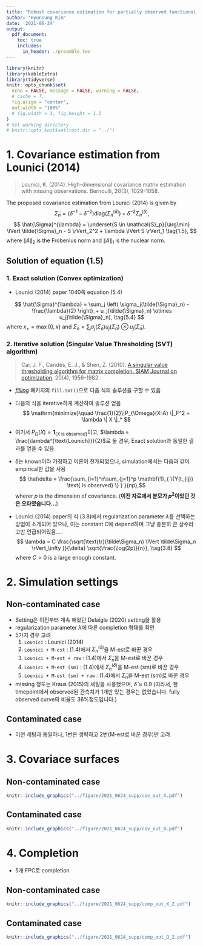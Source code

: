 ```yaml
---
title: "Robust covariance estimation for partially observed functional data"
author: "Hyunsung Kim"
date: '2021-06-24'
output: 
  pdf_document:
    toc: true
    includes:
      in_header: ./preamble.tex
---
```


```r
library(knitr)
library(kableExtra)
library(tidyverse)
knitr::opts_chunk$set(
  echo = FALSE, message = FALSE, warning = FALSE, 
  # cache = T,
  fig.align = "center", 
  out.width = "100%"
  # fig.width = 3, fig.height = 1.5
)
# Set working directory
# knitr::opts_knit$set(root.dir = "../")
```



# 1. Covariance estimation from Lounici (2014) 
> Lounici, K. (2014). High-dimensional covariance matrix estimation with missing observations. Bernoulli, 20(3), 1029-1058.

The proposed covariance estimation from Lounici (2014) is given by
$$ \tilde{\Sigma}_n = (\delta^{-1} - \delta^{-2})\text{diag}(\Sigma_n^{(\delta)}) + \delta^{-2}\Sigma_n^{(\delta)}, \tag{1.4}$$
$$ \hat{\Sigma}^{\lambda} = \underset{S \in \mathcal{S}_p}{\arg\min} \lVert \tilde{\Sigma}_n - S \rVert_2^2 + \lambda \lVert S \rVert_1 \tag{1.5}, $$
where $\lVert A \rVert_2$ is the Frobenius norm and $\lVert A \rVert_1$ is the nuclear norm.

## Solution of equation (1.5)
### 1. Exact solution (Convex optimization)

- Lounici (2014) paper 1040쪽 equation (5.4)

$$ \hat{\Sigma}^{\lambda} = \sum_j \left( \sigma_j(\tilde{\Sigma}_n) - \frac{\lambda}{2} \right)_+ u_j(\tilde{\Sigma}_n) \otimes u_j(\tilde{\Sigma}_n), \tag{5.4} $$
where $x_+ = \max\{0,x\}$ and $\tilde{\Sigma}_n = \sum_j \sigma_j(\tilde{\Sigma}_n) u_j(\tilde{\Sigma}_n) \otimes u_j(\tilde{\Sigma}_n)$.


### 2. Iterative solution (Singular Value Thresholding (SVT) algorithm)

> Cai, J. F., Candès, E. J., & Shen, Z. (2010). [A singular value thresholding algorithm for matrix completion. SIAM Journal on optimization](https://authors.library.caltech.edu/18606/1/Cai2010p10180Siam_J_Optimiz.pdf), 20(4), 1956-1982.

- [*filling*](https://cran.r-project.org/web/packages/filling/filling.pdf) 패키지의 `fill.SVT()`으로 다음 식의 솔루션을 구할 수 있음
- 다음의 식을 iterative하게 계산하여 솔루션 얻음
  $$ \mathrm{minimize}\quad \frac{1}{2}\|P_{\Omega}(X-A) \|_F^2 + \lambda \| X \|_* $$
- 여기서 $P_\Omega(X) = \mathbf{1}_{ \{X \text{ is observed} \} }$이고, $\lambda = \frac{\lambda^{\text{Lounich}}}{2}$로 둘 경우, Exact solution과 동일한 결과를 얻을 수 있음.


  

- $\delta$는 known이라 가정하고 이론이 전개되었으나, simulation에서는 다음과 같이 empirical한 값을 사용
$$ \hat\delta = \frac{\sum_{i=1}^n\sum_{j=1}^p \mathbf{1}_{ \{Y(t_{ij}) \text{ is observed} \} } }{np},$$ 
wherer $p$ is the dimension of covariance. (**이전 자료에서 분모가 $p^2$이었던 것은 오타였습니다...**)

- Lounici (2014) paper의 식 (3.8)에서 regularization parameter $\lambda$를 선택하는 방법이 소개되어 있으나, 이는 constant $C$에 depend하며 그냥 충분히 큰 상수라고만 언급되어있음....
$$ \lambda = C \frac{\sqrt{\text{tr}(\tilde\Sigma_n) \lVert \tilde\Sigma_n \rVert_\infty }}{\delta} \sqrt{\frac{\log(2p)}{n}}, \tag{3.8} $$
where $C>0$ is a large enough constant.


# 2. Simulation settings

## Non-contaminated case
- Setting은 이전부터 계속 해왔던 Delaigle (2020) setting을 활용
- regularization parameter $\lambda$에 따른 completion 형태를 확인
- 5가지 경우 고려
  1. `Lounici` : Lounici (2014)
  2. `Lounici + M-est` : (1.4)에서 $\Sigma_n^{(\delta)}$을 M-est로 바꾼 경우
  3. `Lounici + M-est + raw` : (1.4)에서 $\tilde\Sigma_n$을 M-est로 바꾼 경우
  4. `Lounici + M-est (sm)` : (1.4)에서 $\Sigma_n^{(\delta)}$을 M-est (sm)로 바꾼 경우
  5. `Lounici + M-est (sm) + raw` : (1.4)에서 $\tilde\Sigma_n$을 M-est (sm)로 바꾼 경우
- missing 정도는 Kraus (2015)의 세팅을 사용했으며, $\hat\delta \approx 0.9$
  \newline (따라서, 한 timepoint에서 observed된 관측치가 1개만 있는 경우는 없었습니다. fully observed curve의 비율도 36%정도입니다.)

## Contaminated case
- 이전 세팅과 동일하나, 1번은 생략하고 2번(M-est로 바꾼 경우)만 고려


\newpage

# 3. Covariace surfaces

## Non-contaminated case

```r
knitr::include_graphics("../figure/2021_0624_supp/cov_out_X.pdf")
```

\newpage

## Contaminated case

```r
knitr::include_graphics("../figure/2021_0624_supp/cov_out_O.pdf")
```

\newpage

# 4. Completion

- 5개 FPC로 completion

## Non-contaminated case

```r
knitr::include_graphics("../figure/2021_0624_supp/comp_out_X_2.pdf")
```

\newpage

\begin{table}[ht]
\centering
\caption{MISE}
\begin{tabular}{rrrrrrr}
  \hline
  $\lambda$ & 0 & 0.01 & 0.07 & 0.56 & 4.22 & 31.62 \\ 
  \hline
  Yao & 0.171 &&&&& \\
  Huber & 0.075 &&&&& \\
  Kraus & 0.093 &&&&& \\
  M-est & 0.022 &&&&& \\
  M-est (sm) & 0.004 &&&&& \\
  Lounici && 0.008 & 0.008 & 0.006 & 0.006 & 0.187 \\ 
  Lounici + M-est && 0.018 & 0.018 & 0.016 & 0.014 & 0.191 \\ 
  Lounici + M-est + raw && 0.021 & 0.019 & 0.016 & 0.014 & 0.185 \\ 
  Lounici + M-est (sm) && 0.006 & 0.006 & 0.016 & 0.027 & 0.179 \\ 
  Lounici + M-est (sm) + raw && 0.005 & 0.005 & 0.014 & 0.043 & 0.179 \\ 
   \hline
\end{tabular}
\end{table}


\begin{table}[ht]
\centering
\caption{MSE}
\begin{tabular}{rrrrrrr}
  \hline
  $\lambda$ & 0 & 0.01 & 0.07 & 0.56 & 4.22 & 31.62 \\ 
  \hline
  Yao & 0.598 &&&&& \\
  Huber & 0.422 &&&&& \\
  Kraus & 0.717 &&&&& \\
  M-est & 0.102 &&&&& \\
  M-est (sm) & 0.034 &&&&& \\
  Lounici && 0.037 & 0.037 & 0.025 & 0.029 & 1.338 \\ 
  Lounici + M-est && 0.086 & 0.085 & 0.085 & 0.074 & 1.441 \\ 
  Lounici + M-est + raw && 0.098 & 0.090 & 0.080 & 0.073 & 1.203 \\ 
  Lounici + M-est (sm) && 0.043 & 0.044 & 0.093 & 0.131 & 1.144 \\ 
  Lounici + M-est (sm) + raw && 0.035 & 0.036 & 0.086 & 0.187 & 1.144 \\ 
   \hline
\end{tabular}
\end{table}


\newpage

## Contaminated case

```r
knitr::include_graphics("../figure/2021_0624_supp/comp_out_O_2.pdf")
```

\newpage

\begin{table}[ht]
\centering
\caption{MISE}
\begin{tabular}{rrrrrrr}
  \hline
  $\lambda$ & 0 & 0.01 & 0.07 & 0.56 & 4.22 & 31.62 \\ 
  \hline
  Yao & 0.238 &&&&& \\
  Huber & 0.078 &&&&& \\
  Kraus & 0.303 &&&&& \\
  M-est & 0.054 &&&&& \\
  M-est (sm) & 0.035 &&&&& \\
  Lounici && 0.266 & 0.266 & 0.269 & 0.270 & 0.291 \\ 
  Lounici + M-est && 0.051 & 0.051 & 0.053 & 0.074 & 0.185 \\ 
  Lounici + M-est + raw && 0.053 & 0.053 & 0.054 & 0.073 & 0.185 \\ 
  Lounici + M-est (sm) && 0.034 & 0.034 & 0.042 & 0.160 & 0.180 \\ 
  Lounici + M-est (sm) + raw && 0.034 & 0.035 & 0.043 & 0.157 & 0.180 \\ 
   \hline
\end{tabular}
\end{table}


\begin{table}[ht]
\centering
\caption{MSE}
\begin{tabular}{rrrrrrr}
  \hline
  $\lambda$ & 0 & 0.01 & 0.07 & 0.56 & 4.22 & 31.62 \\ 
  \hline
  Yao & 1.504 &&&&& \\
  Huber & 0.442 &&&&& \\
  Kraus & 1.846 &&&&& \\
  M-est & 0.278 &&&&& \\
  M-est (sm) & 0.184 &&&&& \\
  Lounici && 1.723 & 1.724 & 1.738 & 1.744 & 1.835 \\ 
  Lounici + M-est && 0.264 & 0.264 & 0.271 & 0.372 & 1.204 \\ 
  Lounici + M-est + raw && 0.273 & 0.272 & 0.274 & 0.373 & 1.204 \\ 
  Lounici + M-est (sm) && 0.179 & 0.182 & 0.246 & 0.923 & 1.141 \\ 
  Lounici + M-est (sm) + raw && 0.180 & 0.183 & 0.250 & 0.912 & 1.141 \\ 
   \hline
\end{tabular}
\end{table}


